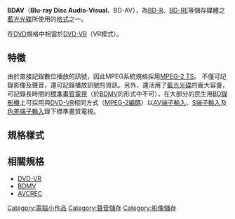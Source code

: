 '''BDAV'''（'''Blu-ray Disc Audio-Visual'''、BD-AV），為[[BD-R|BD-R]]、[[BD-RE|BD-RE]]等儲存媒體之[[藍光光碟|藍光光碟]]所使用的[[檔案|格式]]之一。

在[[DVD|DVD]]規格中相當於[[DVD-VR|DVD-VR]]（VR模式）。

== 特徵 ==
由於直接記錄數位播放的訊號，因此MPEG系統規格採用[[MPEG-2_TS|MPEG-2 TS]]。
不僅可記錄影像及聲音，還可記錄播放訊號的資訊。另外，還活用了[[藍光光碟|藍光光碟]]的龐大容量，可記錄長時間的[[標準畫質電視|標準畫質電視]]（於[[BDMV|BDMV]]的形式中不可），在大部分的民生用[[BD錄影機|BD錄影機]]上可採用與[[DVD-VR|DVD-VR]]相同方式（[[MPEG-2|MPEG-2]][[編碼|編碼]]）以[[AV端子|AV端子輸入]]、[[S端子|S端子輸入]]及[[色差端子|色差端子輸入]]錄下標準畫質電視。

== 規格樣式 ==
{{sectstub}}

== 相關規格 ==
*[[DVD-VR|DVD-VR]]
*[[BDMV|BDMV]]
*[[AVCREC|AVCREC]]
{{Computer-stub}}

[[Category:電腦小作品|Category:電腦小作品]]
[[Category:聲音儲存|Category:聲音儲存]]
[[Category:影像儲存|Category:影像儲存]]